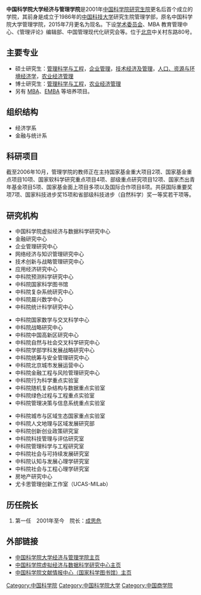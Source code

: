   {{unreferenced|time=2010-11-21T09:31:36+00:00}}
'''中国科学院大学经济与管理学院'''是2001年[[中国科学院研究生院|中国科学院研究生院]]更名后首个成立的学院，其前身是成立于1986年的[[中国科技大学|中国科技大学]]研究生院管理学部，原名中国科学院大学管理学院，2015年7月更名为现名。下设[[学术委员会|学术委员会]]、MBA 教育管理中心、《管理评论》编辑部、中国管理现代化研究会等。位于[[北京|北京]]中关村东路80号。

== 主要专业 ==

*硕士研究生：[[管理科学与工程|管理科学与工程]]，[[企业管理|企业管理]]，[[技术经济及管理|技术经济及管理]]，[[人口、资源与环境经济学|人口、资源与环境经济学]]，[[农业经济管理|农业经济管理]]
*博士研究生：[[管理科学与工程|管理科学与工程]]，[[农业经济管理|农业经济管理]]
*另有 [[MBA|MBA]]、[[EMBA|EMBA]] 等培养项目。

== 组织结构 ==
*经济学系
*金融与统计系

== 科研项目 ==

截至2006年10月，管理学院的教师正在主持国家基金重大项目2项、国家基金重点项目10项、国家软科学研究重点项目4项、部级重点研究项目12项、国家杰出青年基金项目5项、国家基金面上项目多项以及国际合作项目8项。共获国际重要奖项7项、国家科技进步奖15项和省部级科技进步（自然科学）奖一等奖若干项等。

==研究机构==
{{col-begin}}
{{col-3}}
*中国科学院虚拟经济与数据科学研究中心
*金融研究中心
*企业管理研究中心
*网络经济与知识管理研究中心
*技术创新与战略管理研究中心
*应用经济研究中心
*中科院预测科学研究中心
*中科院国家科学图书馆
*中科院复杂系统研究中心
*中科院晨兴数学中心
*中科院统计科学研究中心
{{col-3}}
*中科院国家数学与交叉科学中心
*中科院战略研究中心
*中科院中国高新区研究中心
*中科院自然与社会交叉科学研究中心
*中科院学部学科发展战略研究中心
*中科院统筹与安全管理研究中心
*中科院北京城市发展运营中心
*中科院金融工程与风险管理研究中心
*中科院行为科学重点实验室
*中科院随机复杂结构与数据重点实验室
*中科院绿色过程与工程重点实验室
*中科院管理决策与信息系统重点实验室
{{col-3}}
*中科院城市与区域生态国家重点实验室
*中科院人文地理与区域发展研究部
*中科院创新创业政策研究室
*中科院科技管理与评估研究室
*中科院管理科学与工程研究室
*中科院社会与可持续发展研究室
*中科院认知与发展心理学研究室
*中科院社会与工程心理学研究室
*房地产研究中心
*尤卡思管理创新工作室（UCAS-MILab）
{{col-end}}

==历任院长==

#第一任　2001年至今　院长：[[成思危|成思危]] 

==外部链接==
* [https://web.archive.org/web/20190310001347/http://www.mscas.ac.cn/ 中国科学院大学经济与管理学院主页]
* [http://www.feds.ac.cn 中国科学院虚拟经济与数据科学研究中心主页]{{Wayback|url=http://www.feds.ac.cn/ |date=20190917152830 }}
* [http://www.las.cas.cn 中国科学院文献情报中心（国家科学图书馆）主页]{{Wayback|url=http://www.las.cas.cn/ |date=20200817062248 }}

{{中国科学院大学}}
{{東亞AMBA認證大學}}
[[Category:中国科学院|Category:中国科学院]]
[[Category:中国科学院大学|Category:中国科学院大学]]
[[Category:中国商学院|Category:中国商学院]]